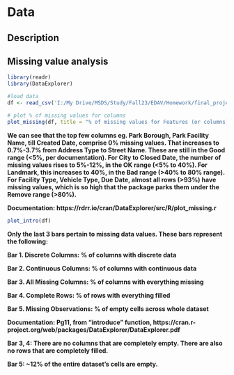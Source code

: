 # Data

## Description

## Missing value analysis

```r
library(readr)
library(DataExplorer)

#load data
df <- read_csv('I:/My Drive/MSDS/Study/Fall23/EDAV/Homework/final_project/311_Service_Requests_from_20230901_to_20231129.csv')

# plot % of missing values for columns 
plot_missing(df, title = "% of missing values for Features (or columns)", geom_label_args = list("size" = 2))
```
**We can see that the top few columns eg. Park Borough, Park Facility Name, till Created Date, comprise 0% missing values. That increases to 0.7%-3.7% from Address Type to Street Name. These are still in the Good range (<5%, per documentation). For City to Closed Date, the number of missing values rises to 5%-12%, in the OK range (<5% to 40%). For Landmark, this increases to 40%, in the Bad range (>40% to 80% range). For Facility Type, Vehicle Type, Due Date, almost all rows (>93%) have missing values, which is so high that the package parks them under the Remove range (>80%).**

**Documentation: https://rdrr.io/cran/DataExplorer/src/R/plot_missing.r**

```r
plot_intro(df)
```
**Only the last 3 bars pertain to missing data values. These bars represent the following:**

**Bar 1. Discrete Columns: % of columns with discrete data**

**Bar 2. Continuous Columns: % of columns with continuous data**

**Bar 3. All Missing Columns: % of columns with everything missing**

**Bar 4. Complete Rows: % of rows with everything filled**

**Bar 5. Missing Observations: % of empty cells across whole dataset**

**Documentation: Pg11, from "introduce" function,  https://cran.r-project.org/web/packages/DataExplorer/DataExplorer.pdf **

**Bar 3, 4: There are no columns that are completely empty. There are also no rows that are completely filled.**

**Bar 5: ~12% of the entire dataset's cells are empty.**
